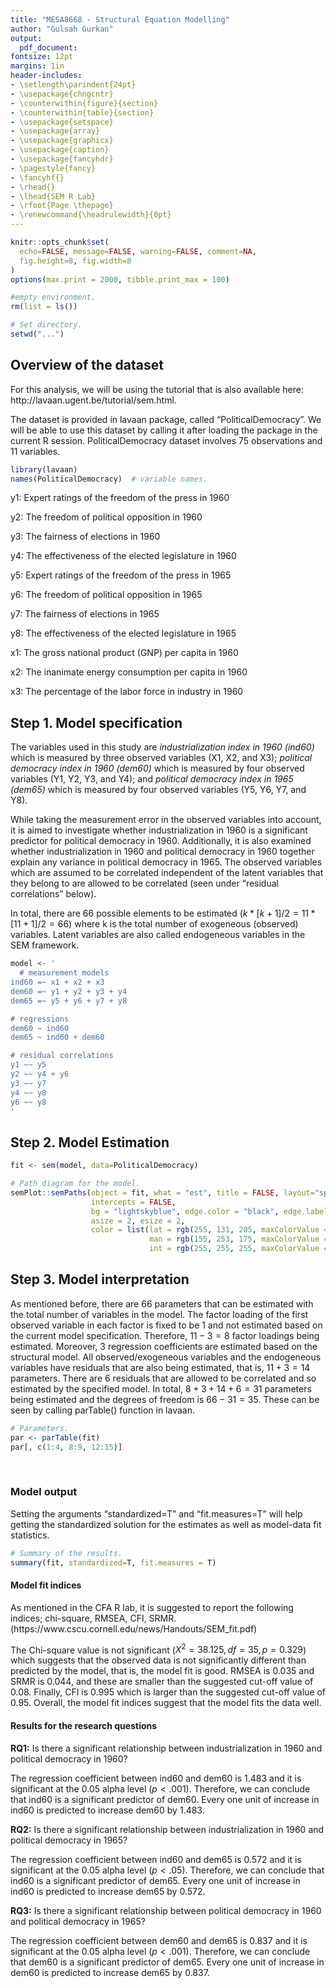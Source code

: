 ```yaml
---
title: "MESA8668 - Structural Equation Modelling"
author: "Gulsah Gurkan"
output:
  pdf_document:
fontsize: 12pt
margins: 1in
header-includes:
- \setlength\parindent{24pt}
- \usepackage{chngcntr}
- \counterwithin{figure}{section}
- \counterwithin{table}{section}
- \usepackage{setspace}
- \usepackage{array}
- \usepackage{graphicx}
- \usepackage{caption}
- \usepackage{fancyhdr}
- \pagestyle{fancy}
- \fancyhf{}
- \rhead{}
- \lhead{SEM R Lab}
- \rfoot{Page \thepage}
- \renewcommand{\headrulewidth}{0pt}
---
```


```r
knitr::opts_chunk$set(
  echo=FALSE, message=FALSE, warning=FALSE, comment=NA, 
  fig.height=8, fig.width=8
)
options(max.print = 2000, tibble.print_max = 100)
```


```r
#empty environment.
rm(list = ls())

# Set directory.
setwd("...")
```




## Overview of the dataset

For this analysis, we will be using the tutorial that is also available here:
http://lavaan.ugent.be/tutorial/sem.html.

The dataset is provided in lavaan package, called "PoliticalDemocracy". We will be able to use this dataset by calling it after loading the package in the current R session. PoliticalDemocracy dataset involves 75 observations and 11 variables.

```r
library(lavaan)
names(PoliticalDemocracy)  # variable names.
```


y1: Expert ratings of the freedom of the press in 1960

y2: The freedom of political opposition in 1960

y3: The fairness of elections in 1960

y4: The effectiveness of the elected legislature in 1960

y5: Expert ratings of the freedom of the press in 1965

y6: The freedom of political opposition in 1965

y7: The fairness of elections in 1965

y8: The effectiveness of the elected legislature in 1965

x1: The gross national product (GNP) per capita in 1960

x2: The inanimate energy consumption per capita in 1960

x3: The percentage of the labor force in industry in 1960


\newpage

## Step 1. Model specification
The variables used in this study are _industrialization index in 1960 (ind60)_ which is measured by three observed variables (X1, X2, and X3); _political democracy index in 1960 (dem60)_ which is measured by four observed variables (Y1, Y2, Y3, and Y4); and _political democracy index in 1965 (dem65)_ which is measured by four observed variables (Y5, Y6, Y7, and Y8). 

While taking the measurement error in the observed variables into account, it is aimed to investigate whether industrialization in 1960 is a significant predictor for political democracy in 1960. Additionally, it is also examined whether industrialization in 1960 and political democracy in 1960 together explain any variance in political democracy  in 1965. The observed variables which are assumed to be correlated independent of the latent variables that they belong to are allowed to be correlated (seen under "residual correlations" below).

In total, there are 66 possible elements to be estimated $(k*[k+1]/2 = 11*[11+1]/2 = 66)$ where k is the total number of exogeneous (observed) variables. Latent variables are also called endogeneous variables in the SEM framework.


```r
model <- '
  # measurement models
ind60 =~ x1 + x2 + x3
dem60 =~ y1 + y2 + y3 + y4
dem65 =~ y5 + y6 + y7 + y8

# regressions
dem60 ~ ind60
dem65 ~ ind60 + dem60

# residual correlations
y1 ~~ y5
y2 ~~ y4 + y6
y3 ~~ y7
y4 ~~ y8
y6 ~~ y8
'
```


\newpage

## Step 2. Model Estimation
```r
fit <- sem(model, data=PoliticalDemocracy)

# Path diagram for the model.
semPlot::semPaths(object = fit, what = "est", title = FALSE, layout="spring",
                  intercepts = FALSE, 
                  bg = "lightskyblue", edge.color = "black", edge.label.cex = 0.75,
                  asize = 2, esize = 2,
                  color = list(lat = rgb(255, 131, 205, maxColorValue = 255), 
                               man = rgb(155, 253, 175, maxColorValue = 255),
                               int = rgb(255, 255, 255, maxColorValue = 255)))
```



\newpage

## Step 3. Model interpretation
As mentioned before, there are $66$ parameters that can be estimated with the total number of variables in the model. The factor loading of the first observed variable in each factor is fixed to be 1 and not estimated based on the current model specification. Therefore, $11-3=8$ factor loadings being estimated. Moreover, $3$ regression coefficients are estimated based on the structural model. All observed/exogeneous variables and the endogeneous variables have residuals that are also being estimated, that is, $11+3=14$ parameters. There are $6$ residuals that are allowed to be correlated and so estimated by the specified model. In total, $8+3+14+6=31$ parameters being estimated and the degrees of freedom is $66-31=35$. These can be seen by calling parTable() function in lavaan.


```r
# Parameters.
par <- parTable(fit)
par[, c(1:4, 8:9, 12:15)] 
```
&nbsp;

### Model output
Setting the arguments "standardized=T" and "fit.measures=T" will help getting the standardized solution for the estimates as well as model-data fit statistics.

```r
# Summary of the results.
summary(fit, standardized=T, fit.measures = T)
```


#### Model fit indices
As mentioned in the CFA R lab, it is suggested to report the following indices; chi-square, RMSEA, CFI, SRMR.
(https://www.cscu.cornell.edu/news/Handouts/SEM_fit.pdf)

The Chi-square value is not significant ($X^2 = 38.125, df=35, p=0.329$) which suggests that the observed data is not significantly different than predicted by the model, that is, the model fit is good. RMSEA is $0.035$ and SRMR is $0.044$, and these are smaller than the suggested cut-off value of $0.08$. Finally, CFI is $0.995$ which is larger than the suggested cut-off value of $0.95$. Overall, the model fit indices suggest that the model fits the data well.

\newpage

#### Results for the research questions

__RQ1:__ Is there a significant relationship between industrialization in 1960 and political democracy in 1960?

The regression coefficient between ind60 and dem60 is $1.483$ and it is significant at the $0.05$ alpha level ($p<.001$). Therefore, we can conclude that ind60 is a significant predictor of dem60. Every one unit of increase in ind60 is predicted to increase dem60 by $1.483$.


__RQ2:__ Is there a significant relationship between industrialization in 1960 and political democracy in 1965?

The regression coefficient between ind60 and dem65 is $0.572$ and it is significant at the $0.05$ alpha level ($p<.05$). Therefore, we can conclude that ind60 is a significant predictor of dem65. Every one unit of increase in ind60 is predicted to increase dem65 by $0.572$.


__RQ3:__ Is there a significant relationship between political democracy in 1960 and political democracy in 1965?

The regression coefficient between dem60 and dem65 is $0.837$ and it is significant at the $0.05$ alpha level ($p<.001$). Therefore, we can conclude that dem60 is a significant predictor of dem65. Every one unit of increase in dem60 is predicted to increase dem65 by $0.837$.


